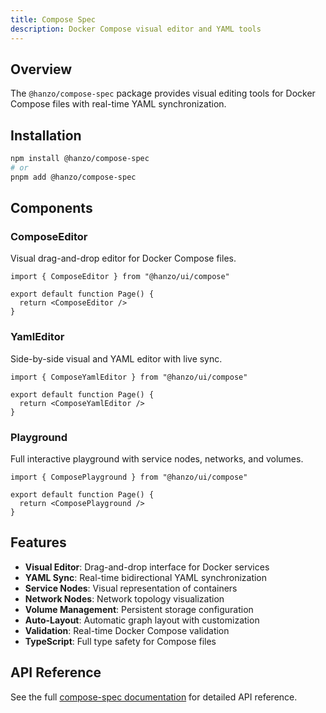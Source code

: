 ```yaml
---
title: Compose Spec
description: Docker Compose visual editor and YAML tools
---
```


## Overview

The `@hanzo/compose-spec` package provides visual editing tools for Docker Compose files with real-time YAML synchronization.

## Installation

```bash
npm install @hanzo/compose-spec
# or
pnpm add @hanzo/compose-spec
```

## Components

### ComposeEditor

Visual drag-and-drop editor for Docker Compose files.

```tsx
import { ComposeEditor } from "@hanzo/ui/compose"

export default function Page() {
  return <ComposeEditor />
}
```

### YamlEditor

Side-by-side visual and YAML editor with live sync.

```tsx
import { ComposeYamlEditor } from "@hanzo/ui/compose"

export default function Page() {
  return <ComposeYamlEditor />
}
```

### Playground

Full interactive playground with service nodes, networks, and volumes.

```tsx
import { ComposePlayground } from "@hanzo/ui/compose"

export default function Page() {
  return <ComposePlayground />
}
```

## Features

- **Visual Editor**: Drag-and-drop interface for Docker services
- **YAML Sync**: Real-time bidirectional YAML synchronization
- **Service Nodes**: Visual representation of containers
- **Network Nodes**: Network topology visualization
- **Volume Management**: Persistent storage configuration
- **Auto-Layout**: Automatic graph layout with customization
- **Validation**: Real-time Docker Compose validation
- **TypeScript**: Full type safety for Compose files

## API Reference

See the full [compose-spec documentation](https://github.com/hanzoai/ui/tree/main/compose-spec) for detailed API reference.
